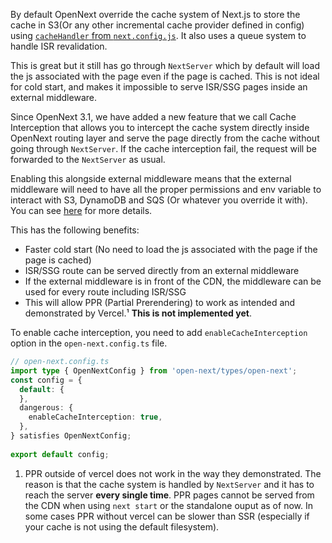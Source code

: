 By default OpenNext override the cache system of Next.js to store the cache in S3(Or any other incremental cache provider defined in config) using [`cacheHandler` from `next.config.js`](https://nextjs.org/docs/app/api-reference/next-config-js/incrementalCacheHandlerPath). It also uses a queue system to handle ISR revalidation.

This is great but it still has go through `NextServer` which by default will load the js associated with the page even if the page is cached. This is not ideal for cold start, and makes it impossible to serve ISR/SSG pages inside an external middleware.

Since OpenNext 3.1, we have added a new feature that we call Cache Interception that allows you to intercept the cache system directly inside OpenNext routing layer and serve the page directly from the cache without going through `NextServer`. If the cache interception fail, the request will be forwarded to the `NextServer` as usual.

Enabling this alongside external middleware means that the external middleware will need to have all the proper permissions and env variable to interact with S3, DynamoDB and SQS (Or whatever you override it with). You can see [here](/inner_workings/components/server/node#special-overrides) for more details.

This has the following benefits:
- Faster cold start (No need to load the js associated with the page if the page is cached)
- ISR/SSG route can be served directly from an external middleware
- If the external middleware is in front of the CDN, the middleware can be used for every route including ISR/SSG
- This will allow PPR (Partial Prerendering) to work as intended and demonstrated by Vercel.¹ **This is not implemented yet**.

To enable cache interception, you need to add `enableCacheInterception` option in the `open-next.config.ts` file.

```ts
// open-next.config.ts
import type { OpenNextConfig } from 'open-next/types/open-next';
const config = {
  default: {
  },
  dangerous: {
    enableCacheInterception: true,
  },
} satisfies OpenNextConfig;
 
export default config;

```

1. PPR outside of vercel does not work in the way they demonstrated. The reason is that the cache system is handled by `NextServer` and it has to reach the server **every single time**. PPR pages cannot be served from the CDN when using `next start` or the standalone ouput as of now. In some cases PPR without vercel can be slower than SSR (especially if your cache is not using the default filesystem).